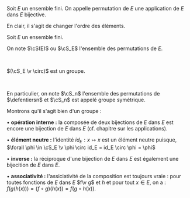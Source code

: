 


<Item type='definition' titre='permutation'>

Soit $E$ un ensemble fini. On appelle permutation de $E$ une application de $E$ dans $E$ bijective.

En clair, il s'agit de changer l'ordre des éléments.
</Item>

<Item type='defprop' titre='groupe symétrique'>

Soit $E$ un ensemble fini.

On note $\cS(E)$ ou $\cS_E$ l'ensemble des permutations de $E$. 

<br/>

$(\cS_E \v \circ)$ est un groupe.

<br/>

En particulier, on note $\cS_n$ l'ensemble des permutations de $\defentiersn$ et $\cS_n$ est appelé groupe symétrique.
</Item>

<Hideable type='démonstration' titre=''>

Montrons qu'il s'agit bien d'un groupe :

$\bullet$ **opération interne :** la composée de deux bijections de $E$ dans $E$ est encore une bijection de $E$ dans $E$ (cf. chapitre sur les applications).

$\bullet$ **élément neutre :** l'identité $id_E : x \mapsto x$ est un élément neutre puisque, $\forall \phi \in \cS_E \v \phi \circ id_E = id_E \circ \phi = \phi$

$\bullet$ **inverse :** la réciproque d'une bijection de $E$ dans $E$ est également une bijecition de $E$ dans $E$.

$\bullet$ **associativité :** l'assiciativité de la composition est toujours vraie : pour toutes fonctions de $E$ dans $E$ $f\v g$ et $h$ et pour tout $x \in E$, on a : $f(g(h(x))) = (f\circ g)\Big(h(x)\Big) = f\Big(g\circ h(x)\Big)$.

</Hideable>